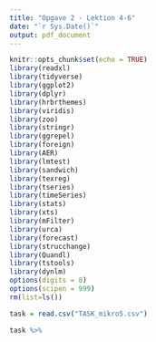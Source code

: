 ```yaml
---
title: "Opgave 2 - Lektion 4-6"
date: "`r Sys.Date()`"
output: pdf_document
---
```


```r
knitr::opts_chunk$set(echo = TRUE)
library(readxl)
library(tidyverse)
library(ggplot2)
library(dplyr)
library(hrbrthemes)
library(viridis)
library(zoo)
library(stringr)
library(ggrepel)
library(foreign)
library(AER)
library(lmtest)
library(sandwich)
library(texreg)
library(tseries)
library(timeSeries)
library(stats)
library(xts)
library(mFilter)
library(urca)
library(forecast)
library(strucchange)
library(Quandl)
library(tstools)
library(dynlm)
options(digits = 8)
options(scipen = 999)
rm(list=ls())
```

```r
task = read.csv("TASK_mikro5.csv")
```

```r
task %>%
```

